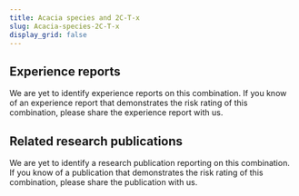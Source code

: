 ```yaml
---
title: Acacia species and 2C-T-x
slug: Acacia-species-2C-T-x
display_grid: false
---
```

## Experience reports


We are yet to identify experience reports on this combination. If you know of an experience report that demonstrates the risk rating of this combination, please share the experience report with us.

## Related research publications

We are yet to identify a research publication reporting on this combination. If you know of a publication that demonstrates the risk rating of this combination, please share the publication with us.

